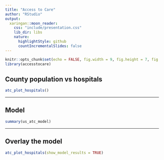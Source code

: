 ```yaml
---
title: "Access to Care"
author: "RStudio"
output:
  xaringan::moon_reader:
    css: "include/presentation.css"
    lib_dir: libs
    nature:
      highlightStyle: github
      countIncrementalSlides: false
---
```


```r
knitr::opts_chunk$set(echo = FALSE, fig.width = 9, fig.height = 7, fig.align = "center")
library(accesstocare)
```

## County population vs hospitals

```r
atc_plot_hospitals()
```

---

## Model

```r
summary(us_atc_model)
```

---

## Overlay the model


```r
atc_plot_hospitals(show_model_results = TRUE)
```


